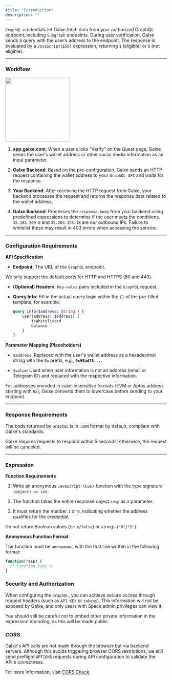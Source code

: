 ```yaml
---
title: "Introduction"
description: ""
---
```


`GraphQL` credentials let Galxe fetch data from your authorized GraphQL endpoint, including `Subgraph` endpoints. During user verification, Galxe sends a query with the user’s address to the endpoint. The response is evaluated by a `JavaScript(ES6)` expression, returning `1` (eligible) or `0` (not eligible).

***

### **Workflow**

<img height="200" src="../../../images/cred/cred-rest-workflow.png" />

1. **app.galxe.com**: When a user clicks "Verify" on the Quest page, Galxe sends the user's wallet address or other social media information as an input parameter.

2. **Galxe Backend**: Based on the pre-configuration, Galxe sends an HTTP request containing the wallet address to your `GraphQL API` and waits for the response.

3. **Your Backend**: After receiving the HTTP request from Galxe, your backend processes the request and returns the response data related to the wallet address.

4. **Galxe Backend**: Processes the `response.body` from your backend using predefined expressions to determine if the user meets the conditions.
   <Note>`35.185.209.0` and `35.203.155.18` are our outbound IPs. Failure to whitelist these may result in 403 errors when accessing the service.</Note>

***

### **Configuration Requirements**

**API Specification**

* **Endpoint**:
  The URL of the `GraphQL` endpoint.

<Note>We only support the default ports for HTTP and HTTPS (80 and 443).</Note>

* **(Optional) Headers**:
  `Key-value` pairs included in the `GraphQL` request.

* **Query Info**:
  Fill in the actual query logic within the `{}` of the pre-filled template, for example:
  ```graphql
  query info($address: String!) {
      user(address: $address) {
          isWhitelisted
          balance
      }
  }
  ```

**Parameter Mapping (Placeholders)**

* `$address`: Replaced with the user's wallet address as a hexadecimal string with the `0x` prefix, e.g., **`0x95ad73...`**.

* `$value`: Used when user information is not an address (email or Telegram ID) and replaced with the respective information.

<Warning>For addresses encoded in case-insensitive formats (EVM or Aptos address starting with `0x`), Galxe converts them to lowercase before sending to your endpoint.</Warning>

***

### **Response Requirements**

The body returned by `GraphQL` is in `JSON` format by default, compliant with Galxe's standards.

<Warning>Galxe requires requests to respond within 5 seconds; otherwise, the request will be canceled.</Warning>

***

### **Expression**

**Function Requirements**

1. Write an anonymous `JavaScript (ES6)` function with the type signature `(object) => int`.

2. The function takes the entire response object `resp` as a parameter.

3. It must return the number `1` or `0`, indicating whether the address qualifies for the credential.

<Warning>Do not return Boolean values (`true/false`) or strings (`"0"/"1"`).</Warning>

**Anonymous Function Format**

The function must be `anonymous`, with the first line written in the following format:

```javascript
function(resp) {
  /* Function body */
}
```

### **Security and Authorization**

When configuring the `GraphQL`, you can achieve secure access through request headers (such as `API KEY` or `tokens`). This information will not be exposed by Galxe, and only users with Space admin privileges can view it.

<Warning>You should still be careful not to embed other private information in the expression encoding, as this will be made public.</Warning>

### **CORS**

Galxe's API calls are not made through the browser but via backend servers. Although this avoids triggering browser CORS restrictions, we still send preflight `OPTIONS` requests during API configuration to validate the API's correctness.

<Tip>For more information, visit [CORS Check](/quest/credential-api/overview/cross-domain-check).</Tip>
